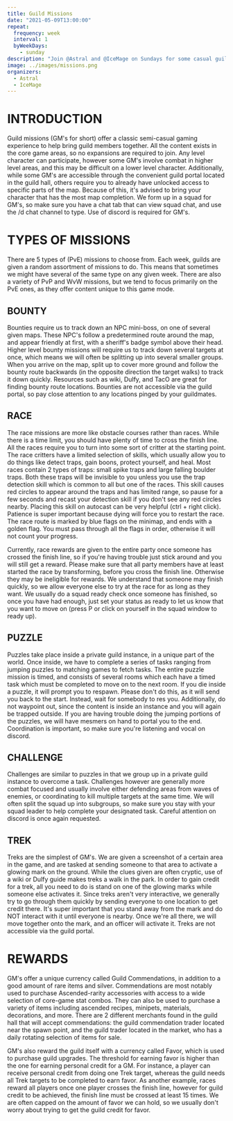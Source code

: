 ```yaml
---
title: Guild Missions
date: "2021-05-09T13:00:00"
repeat:
  frequency: week
  interval: 1
  byWeekDays:
    - sunday
description: "Join @Astral and @IceMage on Sundays for some casual guild fun as we work together to complete puzzles, races, bounties and more!"
image: ../images/missions.png
organizers:
  - Astral
  - IceMage
---
```


# INTRODUCTION

Guild missions (GM's for short) offer a classic semi-casual gaming experience to help bring guild members together. All the content exists in the core game areas, so no expansions are required to join. Any level character can participate, however some GM's involve combat in higher level areas, and this may be difficult on a lower level character. Additionally, while some GM's are accessible through the convenient guild portal located in the guild hall, others require you to already have unlocked access to specific parts of the map. Because of this, it's advised to bring your character that has the most map completion. We form up in a squad for GM's, so make sure you have a chat tab that can view squad chat, and use the /d chat channel to type. Use of discord is required for GM's.

# TYPES OF MISSIONS
There are 5 types of (PvE) missions to choose from. Each week, guilds are given a random assortment of missions to do. This means that sometimes we might have several of the same type on any given week. There are also a variety of PvP and WvW missions, but we tend to focus primarily on the PvE ones, as they offer content unique to this game mode.

## BOUNTY
Bounties require us to track down an NPC mini-boss, on one of several given maps. These NPC's follow a predetermined route around the map, and appear friendly at first, with a sheriff's badge symbol above their head. Higher level bounty missions will require us to track down several targets at once, which means we will often be splitting up into several smaller groups. When you arrive on the map, split up to cover more ground and follow the bounty route backwards (in the opposite direction the target walks) to track it down quickly. Resources such as wiki, Dulfy, and TacO are great for finding bounty route locations. Bounties are not accessible via the guild portal, so pay close attention to any locations pinged by your guildmates.

## RACE
The race missions are more like obstacle courses rather than races. While there is a time limit, you should have plenty of time to cross the finish line. All the races require you to turn into some sort of critter at the starting point. The race critters have a limited selection of skills, which usually allow you to do things like detect traps, gain boons, protect yourself, and heal. Most races contain 2 types of traps: small spike traps and large falling boulder traps. Both these traps will be invisible to you unless you use the trap detection skill which is common to all but one of the races. This skill causes red circles to appear around the traps and has limited range, so pause for a few seconds and recast your detection skill if you don't see any red circles nearby. Placing this skill on autocast can be very helpful (ctrl + right click). Patience is super important because dying will force you to restart the race. The race route is marked by blue flags on the minimap, and ends with a golden flag. You must pass through all the flags in order, otherwise it will not count your progress.

Currently, race rewards are given to the entire party once someone has crossed the finish line, so if you're having trouble just stick around and you will still get a reward. Please make sure that all party members have at least started the race by transforming, before you cross the finish line. Otherwise they may be ineligible for rewards. We understand that someone may finish quickly, so we allow everyone else to try at the race for as long as they want. We usually do a squad ready check once someone has finished, so once you have had enough, just set your status as ready to let us know that you want to move on (press P or click on yourself in the squad window to ready up).

## PUZZLE
Puzzles take place inside a private guild instance, in a unique part of the world. Once inside, we have to complete a series of tasks ranging from jumping puzzles to matching games to fetch tasks. The entire puzzle mission is timed, and consists of several rooms which each have a timed task which must be completed to move on to the next room. If you die inside a puzzle, it will prompt you to respawn. Please don't do this, as it will send you back to the start. Instead, wait for somebody to res you. Additionally, do not waypoint out, since the content is inside an instance and you will again be trapped outside. If you are having trouble doing the jumping portions of the puzzles, we will have mesmers on hand to portal you to the end. Coordination is important, so make sure you're listening and vocal on discord.

## CHALLENGE
Challenges are similar to puzzles in that we group up in a private guild instance to overcome a task. Challenges however are generally more combat focused and usually involve either defending areas from waves of enemies, or coordinating to kill multiple targets at the same time. We will often split the squad up into subgroups, so make sure you stay with your squad leader to help complete your designated task. Careful attention on discord is once again requested.

## TREK
Treks are the simplest of GM's. We are given a screenshot of a certain area in the game, and are tasked at sending someone to that area to activate a glowing mark on the ground. While the clues given are often cryptic, use of a wiki or Dulfy guide makes treks a walk in the park. In order to gain credit for a trek, all you need to do is stand on one of the glowing marks while someone else activates it. Since treks aren't very interactive, we generally try to go through them quickly by sending everyone to one location to get credit there. It's super important that you stand away from the mark and do NOT interact with it until everyone is nearby. Once we're all there, we will move together onto the mark, and an officer will activate it. Treks are not accessible via the guild portal.

# REWARDS
GM's offer a unique currency called Guild Commendations, in addition to a good amount of rare items and silver. Commendations are most notably used to purchase Ascended-rarity accessories with access to a wide selection of core-game stat combos. They can also be used to purchase a variety of items including ascended recipes, minipets, materials, decorations, and more. There are 2 different merchants found in the guild hall that will accept commendations: the guild commendation trader located near the spawn point, and the guild trader located in the market, who has a daily rotating selection of items for sale.

GM's also reward the guild itself with a currency called Favor, which is used to purchase guild upgrades. The threshold for earning favor is higher than the one for earning personal credit for a GM. For instance, a player can receive personal credit from doing one Trek target, whereas the guild needs all Trek targets to be completed to earn favor. As another example, races reward all players once one player crosses the finish line, however for guild credit to be achieved, the finish line must be crossed at least 15 times. We are often capped on the amount of favor we can hold, so we usually don't worry about trying to get the guild credit for favor.
